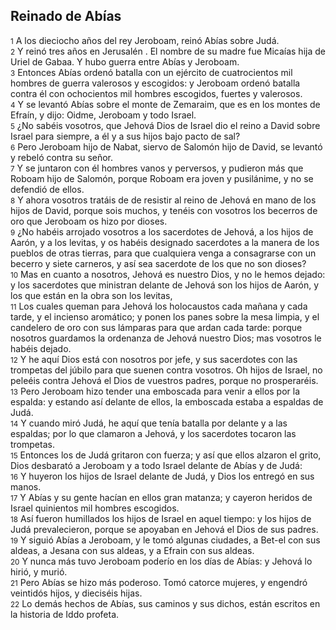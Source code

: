 == Reinado de Abías ==

{{anchor|1}} <small>1</small>  A los dieciocho años del rey Jeroboam, reinó Abías sobre Judá.<br>
{{anchor|2}} <small>2</small>  Y reinó tres años en Jerusalén . El nombre de su madre fue Micaías hija de Uriel de Gabaa. Y hubo guerra entre Abías y Jeroboam.<br>
{{anchor|3}} <small>3</small> Entonces Abías ordenó batalla con un ejército de cuatrocientos mil hombres de guerra valerosos y escogidos: y Jeroboam ordenó batalla contra él con ochocientos mil hombres escogidos, fuertes y valerosos.<br>
{{anchor|4}} <small>4</small> Y se levantó Abías sobre el monte de Zemaraim, que es en los montes de Efraín, y dijo: Oidme, Jeroboam y todo Israel.<br>
{{anchor|5}} <small>5</small> ¿No sabéis vosotros, que Jehová Dios de Israel dio el reino a David sobre Israel para siempre, a él y a sus hijos bajo pacto de sal?<br>
{{anchor|6}} <small>6</small> Pero Jeroboam hijo de Nabat, siervo de Salomón hijo de David, se levantó y rebeló contra su señor.<br>
{{anchor|7}} <small>7</small> Y se juntaron con él hombres vanos y perversos, y pudieron más que Roboam hijo de Salomón, porque Roboam era joven y pusilánime, y no se defendió de ellos.<br>
{{anchor|8}} <small>8</small> Y ahora vosotros tratáis de de resistir al reino de Jehová en mano de los hijos de David, porque sois muchos, y tenéis con vosotros los becerros de oro que Jeroboam os hizo por dioses.<br>
{{anchor|9}} <small>9</small> ¿No habéis arrojado vosotros a los sacerdotes de Jehová, a los hijos de Aarón, y a los levitas, y os habéis designado sacerdotes a la manera de los pueblos de otras tierras, para que cualquiera venga a consagrarse con un becerro y siete carneros, y así sea sacerdote de los que no son dioses?<br>
{{anchor|10}} <small>10</small> Mas en cuanto a nosotros, Jehová es nuestro Dios, y no le hemos dejado: y los sacerdotes que ministran delante de Jehová son los hijos de Aarón, y los que están en la obra son los levitas,<br>
{{anchor|11}} <small>11</small> Los cuales queman para Jehová los holocaustos cada mañana y cada tarde, y el incienso aromático; y ponen los panes sobre la mesa limpia, y el candelero de oro con sus lámparas para que ardan cada tarde: porque nosotros guardamos la ordenanza de Jehová nuestro Dios; mas vosotros le habéis dejado.<br>
{{anchor|12}} <small>12</small> Y he aquí Dios está con nosotros por jefe, y sus sacerdotes con las trompetas del júbilo para que suenen contra vosotros. Oh hijos de Israel, no peleéis contra Jehová el Dios de vuestros padres, porque no prosperaréis.<br>
{{anchor|13}} <small>13</small> Pero Jeroboam hizo tender una emboscada para venir a ellos por la espalda: y estando así delante de ellos, la emboscada estaba a espaldas de Judá.<br>
{{anchor|14}} <small>14</small> Y cuando miró Judá, he aquí que tenía batalla por delante y a las espaldas; por lo que clamaron a Jehová, y los sacerdotes tocaron las trompetas.<br>
{{anchor|15}} <small>15</small> Entonces los de Judá gritaron con fuerza; y así que ellos alzaron el grito, Dios desbarató a Jeroboam y a todo Israel delante de Abías y de Judá:<br>
{{anchor|16}} <small>16</small> Y huyeron los hijos de Israel delante de Judá, y Dios los entregó en sus manos.<br>
{{anchor|17}} <small>17</small> Y Abías y su gente hacían en ellos gran matanza; y cayeron heridos de Israel quinientos mil hombres escogidos.<br>
{{anchor|18}} <small>18</small> Así fueron humillados los hijos de Israel en aquel tiempo: y los hijos de Judá prevalecieron, porque se apoyaban en Jehová el Dios de sus padres.<br>
{{anchor|19}} <small>19</small> Y siguió Abías a Jeroboam, y le tomó algunas ciudades, a Bet-el con sus aldeas, a Jesana con sus aldeas, y a Efrain con sus aldeas.<br>
{{anchor|20}} <small>20</small> Y nunca más tuvo Jeroboam poderío en los días de Abías: y Jehová lo hirió, y murió.<br>
{{anchor|21}} <small>21</small> Pero Abías se hizo más poderoso. Tomó catorce mujeres, y engendró veintidós hijos, y dieciséis hijas.<br>
{{anchor|22}} <small>22</small> Lo demás hechos de Abías, sus caminos y sus dichos, están escritos en la historia de Iddo profeta.<br>
